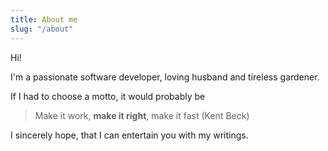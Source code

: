 ```yaml
---
title: About me
slug: "/about"
---
```


Hi!

I'm a passionate software developer, loving husband and tireless gardener.

If I had to choose a motto, it would probably be

> Make it work, **make it right**, make it fast (Kent Beck)

I sincerely hope, that I can entertain you with my writings.





